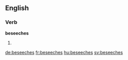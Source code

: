 ==English==

===Verb===
'''beseeches'''

# {{third-person singular of|beseech}}

[[de:beseeches]]
[[fr:beseeches]]
[[hu:beseeches]]
[[sv:beseeches]]